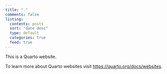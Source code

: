 ```yaml
---
title: "."
comments: false
listing:
  contents: posts
  sort: "date desc"
  type: default
  categories: true
  feed: true
---
```


This is a Quarto website.

To learn more about Quarto websites visit <https://quarto.org/docs/websites>.
